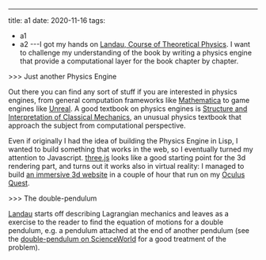 ---
title: a1
date: 2020-11-16
tags:
  - a1
  - a2
---I got my hands on [Landau, Course of Theoretical Physics](https://en.wikipedia.org/wiki/Course_of_Theoretical_Physics). I want to challenge my understanding of the book by writing a physics engine that provide a computational layer for the book chapter by chapter.

\>>> Just another Physics Engine

Out there you can find any sort of stuff if you are interested in physics engines, from general computation frameworks like [Mathematica](https://www.wolfram.com/mathematica/) to game engines like [Unreal](https://www.unrealengine.com/en-US/?lang=en-US). A good textbook on physics engines is [Structure and Interpretation of Classical Mechanics](https://mitpress.mit.edu/books/structure-and-interpretation-classical-mechanics-second-edition), an unusual physics textbook that approach the subject from computational perspective.

Even if originally I had the idea of building the Physics Engine in Lisp, I wanted to build something that works in the web, so I eventually turned my attention to Javascript. [three.js](https://threejs.org/) looks like a good starting point for the 3d rendering part, and turns out it works also in virtual reality: I managed to build [an immersive 3d website](https://github.com/SolbiatiAlessandro/threejs-getting-started) in a couple of hour that run on my [Oculus Quest](https://www.oculus.com/quest/?locale=en_GB).

\>>> The double-pendulum

[Landau](https://en.wikipedia.org/wiki/Course_of_Theoretical_Physics) starts off describing Lagrangian mechanics and leaves as a exercise to the reader to find the equation of motions for a double pendulum, e.g. a pendulum attached at the end of another pendulum (see the [double-pendulum on ScienceWorld](http://scienceworld.wolfram.com/physics/DoublePendulum.html) for a good treatment of the problem).